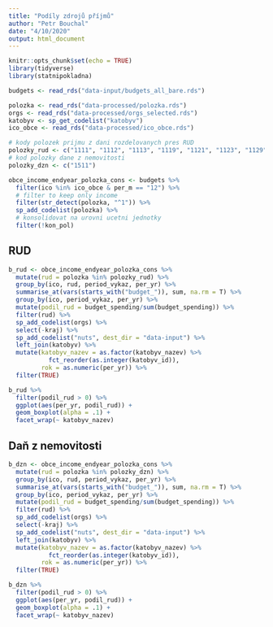 ```yaml
---
title: "Podíly zdrojů příjmů"
author: "Petr Bouchal"
date: "4/10/2020"
output: html_document
---
```


```r
knitr::opts_chunk$set(echo = TRUE)
library(tidyverse)
library(statnipokladna)
```

```r
budgets <- read_rds("data-input/budgets_all_bare.rds")
```


```r
polozka <- read_rds("data-processed/polozka.rds")
orgs <- read_rds("data-processed/orgs_selected.rds")
katobyv <- sp_get_codelist("katobyv")
ico_obce <- read_rds("data-processed/ico_obce.rds")
```

```r
# kody polozek prijmu z dani rozdelovanych pres RUD
polozky_rud <- c("1111", "1112", "1113", "1119", "1121", "1123", "1129", "1219")
# kod polozky dane z nemovitosti
polozky_dzn <- c("1511")
```

```r
obce_income_endyear_polozka_cons <- budgets %>%
  filter(ico %in% ico_obce & per_m == "12") %>%
  # filter to keep only income
  filter(str_detect(polozka, "^1")) %>%
  sp_add_codelist(polozka) %>%
  # konsolidovat na urovni ucetni jednotky
  filter(!kon_pol)
```

## RUD

```r
b_rud <- obce_income_endyear_polozka_cons %>%
  mutate(rud = polozka %in% polozky_rud) %>%
  group_by(ico, rud, period_vykaz, per_yr) %>%
  summarise_at(vars(starts_with("budget_")), sum, na.rm = T) %>%
  group_by(ico, period_vykaz, per_yr) %>%
  mutate(podil_rud = budget_spending/sum(budget_spending)) %>%
  filter(rud) %>%
  sp_add_codelist(orgs) %>%
  select(-kraj) %>%
  sp_add_codelist("nuts", dest_dir = "data-input") %>%
  left_join(katobyv) %>%
  mutate(katobyv_nazev = as.factor(katobyv_nazev) %>%
           fct_reorder(as.integer(katobyv_id)),
         rok = as.numeric(per_yr)) %>%
  filter(TRUE)
```

```r
b_rud %>%
  filter(podil_rud > 0) %>%
  ggplot(aes(per_yr, podil_rud)) +
  geom_boxplot(alpha = .1) +
  facet_wrap(~ katobyv_nazev)
```

## Daň z nemovitosti

```r
b_dzn <- obce_income_endyear_polozka_cons %>%
  mutate(rud = polozka %in% polozky_dzn) %>%
  group_by(ico, rud, period_vykaz, per_yr) %>%
  summarise_at(vars(starts_with("budget_")), sum, na.rm = T) %>%
  group_by(ico, period_vykaz, per_yr) %>%
  mutate(podil_rud = budget_spending/sum(budget_spending)) %>%
  filter(rud) %>%
  sp_add_codelist(orgs) %>%
  select(-kraj) %>%
  sp_add_codelist("nuts", dest_dir = "data-input") %>%
  left_join(katobyv) %>%
  mutate(katobyv_nazev = as.factor(katobyv_nazev) %>%
           fct_reorder(as.integer(katobyv_id)),
         rok = as.numeric(per_yr)) %>%
  filter(TRUE)
```

```r
b_dzn %>%
  filter(podil_rud > 0) %>%
  ggplot(aes(per_yr, podil_rud)) +
  geom_boxplot(alpha = .1) +
  facet_wrap(~ katobyv_nazev)
```



